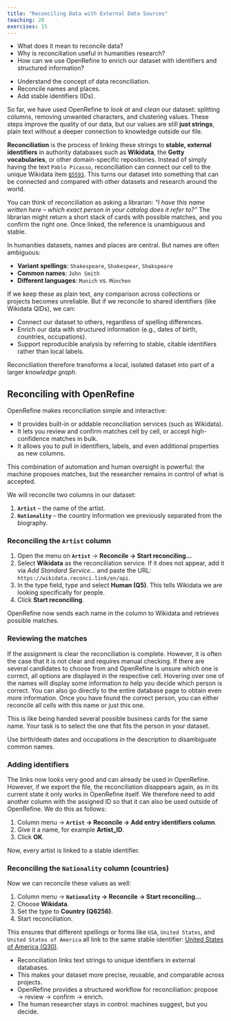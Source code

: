 ```yaml
---
title: "Reconciling Data with External Data Sources"
teaching: 20
exercises: 15
---
```


:::::::::::::::::::::::::::::::::::::: questions 

- What does it mean to reconcile data?
- Why is reconciliation useful in humanities research?
- How can we use OpenRefine to enrich our dataset with identifiers and structured information?

::::::::::::::::::::::::::::::::::::::::::::::::

::::::::::::::::::::::::::::::::::::: objectives

- Understand the concept of data reconciliation.
- Reconcile names and places.
- Add stable identifiers (IDs).

::::::::::::::::::::::::::::::::::::::::::::::::



So far, we have used OpenRefine to *look at* and *clean* our dataset: splitting columns, removing unwanted characters, and clustering values. These steps improve the quality of our data, but our values are still **just strings**, plain text without a deeper connection to knowledge outside our file.

**Reconciliation** is the process of linking these strings to **stable, external identifiers** in authority databases such as **Wikidata**, the **Getty vocabularies**, or other domain-specific repositories. Instead of simply having the text `Pablo Picasso`, reconciliation can connect our cell to the unique Wikidata item [`Q5593`](https://www.wikidata.org/wiki/Q5593). This turns our dataset into something that can be connected and compared with other datasets and research around the world.

You can think of reconciliation as asking a librarian: *“I have this name written here – which exact person in your catalog does it refer to?”* The librarian might return a short stack of cards with possible matches, and you confirm the right one. Once linked, the reference is unambiguous and stable.


In humanities datasets, names and places are central. But names are often ambiguous:

- **Variant spellings**: `Shakespeare`, `Shakespear`, `Shakspeare`
- **Common names**: `John Smith`
- **Different languages**: `Munich` vs. `München`

If we keep these as plain text, any comparison across collections or projects becomes unreliable. But if we reconcile to shared identifiers (like Wikidata QIDs), we can:

- Connect our dataset to others, regardless of spelling differences.
- Enrich our data with structured information (e.g., dates of birth, countries, occupations).
- Support reproducible analysis by referring to stable, citable identifiers rather than local labels.

Reconciliation therefore transforms a local, isolated dataset into part of a larger *knowledge graph*.



## Reconciling with OpenRefine

OpenRefine makes reconciliation simple and interactive:

- It provides built-in or addable reconciliation services (such as Wikidata).
- It lets you review and confirm matches cell by cell, or accept high-confidence matches in bulk.
- It allows you to pull in identifiers, labels, and even additional properties as new columns.

This combination of automation and human oversight is powerful: the machine proposes matches, but the researcher remains in control of what is accepted.

We will reconcile two columns in our dataset:

1. **`Artist`** – the name of the artist.
2. **`Nationality`** – the country information we previously separated from the biography.

### Reconciling the `Artist` column

1. Open the menu on **`Artist`** → **Reconcile → Start reconciling…**
2. Select **Wikidata** as the reconciliation service. If it does not appear, add it via *Add Standard Service…* and paste the URL: `https://wikidata.reconci.link/en/api`.
3. In the type field, type and select **Human (Q5)**. This tells Wikidata we are looking specifically for people.
4. Click **Start reconciling**.

OpenRefine now sends each name in the column to Wikidata and retrieves possible matches.


### Reviewing the matches

If the assignment is clear the reconciliation is complete. However, it is often the case that it is not clear and requires manual checking.
If there are several candidates to choose from and OpenRefine is unsure which one is correct, all options are displayed in the respective cell. Hovering over one of the names will display some information to help you decide which person is correct. You can also go directly to the entire database page to obtain even more information. Once you have found the correct person, you can either reconcile all cells with this name or just this one.

This is like being handed several possible business cards for the same name. Your task is to select the one that fits the person in your dataset.

::::::::::::::::: callout

Use birth/death dates and occupations in the description to disambiguate common names.

:::::::::::::::::::::::::


### Adding identifiers

The links now looks very good and can already be used in OpenRefine. However, if we export the file, the reconciliation disappears again, as in its current state it only works in OpenRefine itself. We therefore need to add another column with the assigned ID so that it can also be used outside of OpenRefine. We do this as follows:

1. Column menu → **`Artist` → Reconcile → Add entry identifiers column**.
2. Give it a name, for example **Artist_ID**.
3. Click **OK**.

Now, every artist is linked to a stable identifier. 


### Reconciling the `Nationality` column (countries)

Now we can reconcile these values as well:

1. Column menu → **`Nationality` → Reconcile → Start reconciling…**
2. Choose **Wikidata**.
3. Set the type to **Country (Q6256)**.
4. Start reconciliation.

This ensures that different spellings or forms like `USA`, `United States`, and `United States of America` all link to the same stable identifier: [United States of America (Q30)](https://www.wikidata.org/wiki/Q30).


::::::::::::::::::::::::::::::::::::: keypoints

- Reconciliation links text strings to unique identifiers in external databases.
- This makes your dataset more precise, reusable, and comparable across projects.
- OpenRefine provides a structured workflow for reconciliation: propose → review → confirm → enrich.
- The human researcher stays in control: machines suggest, but you decide.

::::::::::::::::::::::::::::::::::::::::::::::


